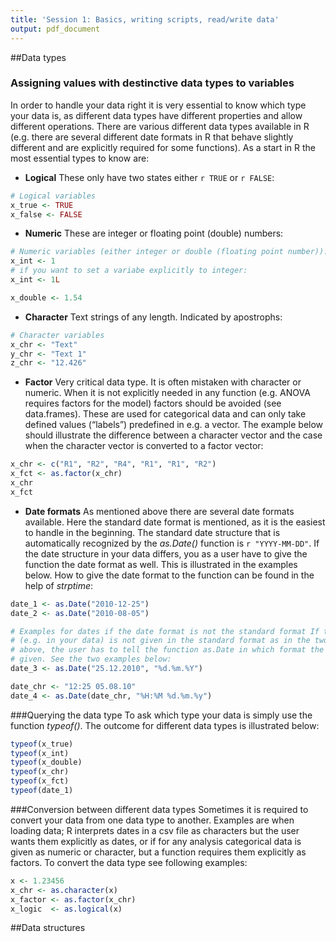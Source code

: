 ```yaml
---
title: 'Session 1: Basics, writing scripts, read/write data'
output: pdf_document
---
```


##Data types

### Assigning values with destinctive data types to variables
In order to handle your data right it is very essential to know which type your data is, as different data types have different properties and allow different operations. There are various different data types available in R (e.g. there are several different date formats in R that behave slightly different and are explicitly required for some functions). As a start in R the most essential types to know are:

- **Logical** These only have two states either `r TRUE` or `r FALSE`:
```r
# Logical variables
x_true <- TRUE
x_false <- FALSE
```

- **Numeric** These are integer or floating point (double) numbers:
```r
# Numeric variables (either integer or double (floating point number)):
x_int <- 1
# if you want to set a variabe explicitly to integer:
x_int <- 1L

x_double <- 1.54
```

- **Character** Text strings of any length. Indicated by apostrophs:
```r
# Character variables
x_chr <- "Text"
y_chr <- "Text 1"
z_chr <- "12.426"
```

- **Factor** Very critical data type. It is often mistaken with character or numeric. When it is not explicitly needed in any function (e.g. ANOVA requires factors for the model) factors should be avoided (see data.frames). These are used for categorical data and can only take defined values ("labels") predefined in e.g. a vector. The example below should illustrate the difference between a character vector and the case when the character vector is converted to a factor vector:

```r
x_chr <- c("R1", "R2", "R4", "R1", "R1", "R2")
x_fct <- as.factor(x_chr)
x_chr
x_fct
```


- **Date formats** As mentioned above there are several date formats available. Here the standard date format is mentioned, as it is the easiest to handle in the beginning. The standard date structure that is automatically recognized by the *as.Date()* function is `r "YYYY-MM-DD"`. If the date structure in your data differs, you as a user have to give the function the date format as well. This is illustrated in the examples below. How to give the date format to the function can be found in the help of *strptime*:

```r
date_1 <- as.Date("2010-12-25")
date_2 <- as.Date("2010-08-05")

# Examples for dates if the date format is not the standard format If the date
# (e.g. in your data) is not given in the standard format as in the two examples
# above, the user has to tell the function as.Date in which format the date is
# given. See the two examples below:
date_3 <- as.Date("25.12.2010", "%d.%m.%Y")

date_chr <- "12:25 05.08.10"
date_4 <- as.Date(date_chr, "%H:%M %d.%m.%y")
```


###Querying the data type
To ask which type your data is simply use the function *typeof()*. The outcome for different data types is illustrated below:
```r
typeof(x_true)
typeof(x_int)
typeof(x_double)
typeof(x_chr)
typeof(x_fct)
typeof(date_1)
```

###Conversion between different data types
Sometimes it is required to convert your data from one data type to another. Examples are when loading data; R interprets dates in a csv file as characters but the user wants them explicitly as dates, or if for any analysis categorical data is given as numeric or character, but a function requires them explicitly as factors. To convert the data type see following examples:

```r
x <- 1.23456
x_chr <- as.character(x)
x_factor <- as.factor(x_chr)
x_logic  <- as.logical(x)
```

##Data structures

